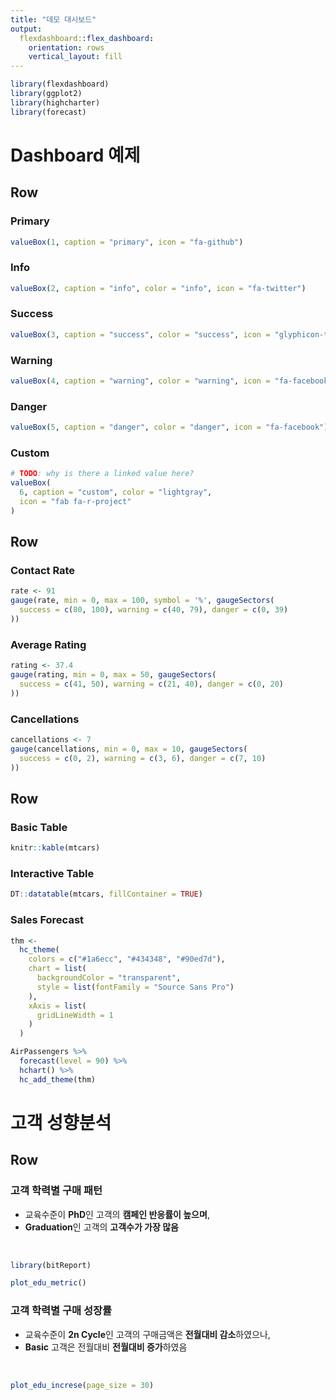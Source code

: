 ```yaml
---
title: "데모 대시보드"
output: 
  flexdashboard::flex_dashboard:
    orientation: rows
    vertical_layout: fill
---
```


```r
library(flexdashboard)
library(ggplot2)
library(highcharter)
library(forecast)
```


Dashboard 예제 {data-icon="ion-stats-bars"}
=====================================  

Row {data-width=200}
-------------------------------------

### Primary

```r
valueBox(1, caption = "primary", icon = "fa-github")
```

### Info

```r
valueBox(2, caption = "info", color = "info", icon = "fa-twitter")
```

### Success

```r
valueBox(3, caption = "success", color = "success", icon = "glyphicon-time")
```

### Warning

```r
valueBox(4, caption = "warning", color = "warning", icon = "fa-facebook")
```

### Danger

```r
valueBox(5, caption = "danger", color = "danger", icon = "fa-facebook")
```

### Custom

```r
# TODO: why is there a linked value here?
valueBox(
  6, caption = "custom", color = "lightgray",
  icon = "fab fa-r-project"
)
```


Row {data-width=200}
-------------------------------------

### Contact Rate

```r
rate <- 91
gauge(rate, min = 0, max = 100, symbol = '%', gaugeSectors(
  success = c(80, 100), warning = c(40, 79), danger = c(0, 39)
))
```

### Average Rating 

```r
rating <- 37.4
gauge(rating, min = 0, max = 50, gaugeSectors(
  success = c(41, 50), warning = c(21, 40), danger = c(0, 20)
))
```

### Cancellations

```r
cancellations <- 7
gauge(cancellations, min = 0, max = 10, gaugeSectors(
  success = c(0, 2), warning = c(3, 6), danger = c(7, 10)
))
```


Row {.tabset .tabset-fade}
-------------------------------------
   
### Basic Table
    
```r
knitr::kable(mtcars)
```

### Interactive Table
    
```r
DT::datatable(mtcars, fillContainer = TRUE)
```

### Sales Forecast

```r
thm <- 
  hc_theme(
    colors = c("#1a6ecc", "#434348", "#90ed7d"),
    chart = list(
      backgroundColor = "transparent",
      style = list(fontFamily = "Source Sans Pro")
    ),
    xAxis = list(
      gridLineWidth = 1
    )
  )

AirPassengers %>% 
  forecast(level = 90) %>% 
  hchart() %>% 
  hc_add_theme(thm)
```


고객 성향분석 {data-icon="ion-stats-bars"}
=====================================  

Row {.tabset .tabset-fade}
-------------------------------------

### 고객 학력별 구매 패턴

* 교육수준이 **PhD**인 고객의 **캠페인 반응률이 높으며**,
* **Graduation**인 고객의 **고객수가 가장 많음**

<br>

```r
library(bitReport)

plot_edu_metric()
```


### 고객 학력별 구매 성장률

* 교육수준이 **2n Cycle**인 고객의 구매금액은 **전월대비 감소**하였으나,
* **Basic** 고객은 전월대비 **전월대비 증가**하였음

<br>

```r
plot_edu_increse(page_size = 30)
```

